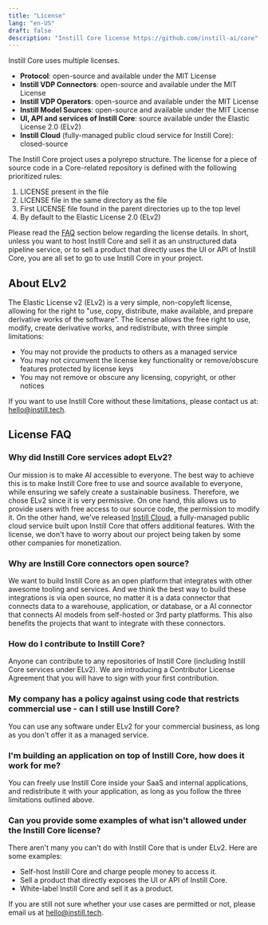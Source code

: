 ```yaml
---
title: "License"
lang: "en-US"
draft: false
description: "Instill Core license https://github.com/instill-ai/core"
---
```


Instill Core uses multiple licenses.

- **Protocol**: open-source and available under the MIT License
- **Instill VDP Connectors**: open-source and available under the MIT License
- **Instill VDP Operators**: open-source and available under the MIT License
- **Instill Model Sources**: open-source and available under the MIT License
- **UI, API and services of Instill Core**: source available under the Elastic License 2.0 (ELv2)
- **Instill Cloud** (fully-managed public cloud service for Instill Core): closed-source

<ZoomableImg
  src="/docs-assets/core/license.svg"
  alt="Instill Core license overview"
/>

The Instill Core project uses a polyrepo structure. The license for a piece of source code in a Core-related repository is defined with the following prioritized rules:

1. LICENSE present in the file
2. LICENSE file in the same directory as the file
3. First LICENSE file found in the parent directories up to the top level
4. By default to the Elastic License 2.0 (ELv2)

Please read the [FAQ](#license-faq) section below regarding the license details.
In short, unless you want to host Instill Core and sell it as an unstructured data pipeline service, or to sell a product that directly uses the UI or API of Instill Core,
you are all set to go to use Instill Core in your project.

## About ELv2

The Elastic License v2 (ELv2) is a very simple, non-copyleft license, allowing for the right to "use, copy, distribute, make available, and prepare derivative works of the software”.
The license allows the free right to use, modify, create derivative works, and redistribute, with three simple limitations:

- You may not provide the products to others as a managed service
- You may not circumvent the license key functionality or remove/obscure features protected by license keys
- You may not remove or obscure any licensing, copyright, or other notices

If you want to use Instill Core without these limitations, please contact us at: hello@instill.tech.

## License FAQ

### Why did Instill Core services adopt ELv2?

Our mission is to make AI accessible to everyone. The best way to achieve this is to make Instill Core free to use and source available to everyone, while ensuring we safely create a sustainable business.
Therefore, we chose ELv2 since it is very permissive. On one hand, this allows us to provide users with free access to our source code, the permission to modify it.
On the other hand, we've released [Instill Cloud](/docs/cloud/welcome), a fully-managed public cloud service built upon Instill Core that offers additional features.
With the license, we don't have to worry about our project being taken by some other companies for monetization.

### Why are Instill Core connectors open source?

We want to build Instill Core as an open platform that integrates with other awesome tooling and services.
And we think the best way to build these integrations is via open source, no matter it is a data connector that connects data to a warehouse, application, or database, or a AI connector that connects AI models from self-hosted or 3rd party platforms.
This also benefits the projects that want to integrate with these connectors.

### How do I contribute to Instill Core?

Anyone can contribute to any repositories of Instill Core (including Instill Core services under ELv2). We are introducing a Contributor License Agreement that you will have to sign with your first contribution.

### My company has a policy against using code that restricts commercial use - can I still use Instill Core?

You can use any software under ELv2 for your commercial business, as long as you don't offer it as a managed service.

### I'm building an application on top of Instill Core, how does it work for me?

You can freely use Instill Core inside your SaaS and internal applications, and redistribute it with your application, as long as you follow the three limitations outlined above.

### Can you provide some examples of what isn't allowed under the Instill Core license?

There aren't many you can't do with Instill Core that is under ELv2. Here are some examples:

- Self-host Instill Core and charge people money to access it.
- Sell a product that directly exposes the UI or API of Instill Core.
- White-label Instill Core and sell it as a product.

If you are still not sure whether your use cases are permitted or not, please email us at hello@instill.tech.
